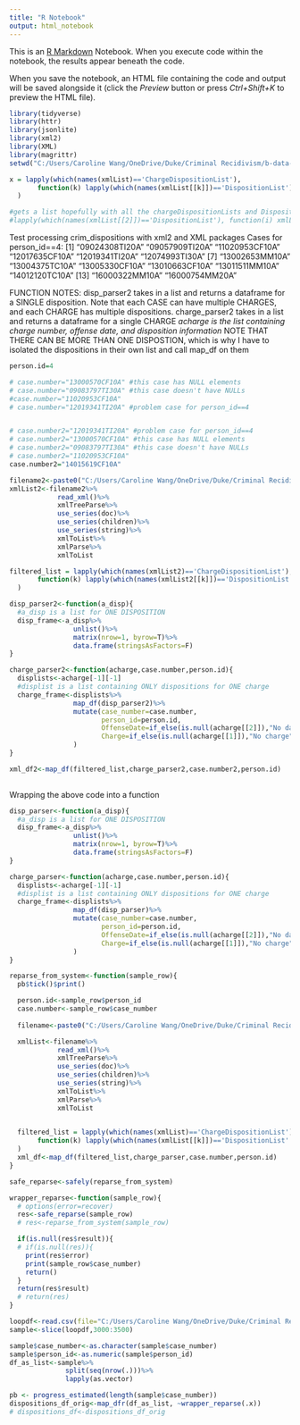 ```yaml
---
title: "R Notebook"
output: html_notebook
---
```


This is an [R Markdown](http://rmarkdown.rstudio.com) Notebook. When you execute code within the notebook, the results appear beneath the code. 


When you save the notebook, an HTML file containing the code and output will be saved alongside it (click the *Preview* button or press *Ctrl+Shift+K* to preview the HTML file).

```r
library(tidyverse)
library(httr)
library(jsonlite)
library(xml2)
library(XML)
library(magrittr)
setwd("C:/Users/Caroline Wang/OneDrive/Duke/Criminal Recidivism/b-data-query")

```


```r
x = lapply(which(names(xmlList)=='ChargeDispositionList'), 
       function(k) lapply(which(names(xmlList[[k]])=='DispositionList'), function(i) xmlList[[k]][[i]])
  )

#gets a list hopefully with all the chargeDispositionLists and DispositionLists, all numbered differently
#lapply(which(names(xmlList[[2]])=='DispositionList'), function(i) xmlList[[2]][[i]])
```

Test processing crim_dispositions with xml2 and XML packages
Cases for person_id==4: 
[1] "09024308TI20A" "09057909TI20A" "11020953CF10A" "12017635CF10A" "12019341TI20A" "12074993TI30A"
 [7] "13002653MM10A" "13004375TC10A" "13005330CF10A" "13010663CF10A" "13011511MM10A" "14012120TC10A"
[13] "16000322MM10A" "16000754MM20A"

FUNCTION NOTES: 
disp_parser2 takes in a list and returns a dataframe for a SINGLE disposition. Note that each CASE can have multiple CHARGES, and each CHARGE has multiple dispositions. 
charge_parser2 takes in a list and returns a dataframe for a single CHARGE
  *acharge is the list containing charge number, offense date, and disposition information 
  *NOTE THAT THERE CAN BE MORE THAN ONE DISPOSTION, which is  why I have to isolated the dispositions in their own list and call map_df on them
```r
person.id=4

# case.number="13000570CF10A" #this case has NULL elements
# case.number="09083797TI30A" #this case doesn't have NULLs
#case.number="11020953CF10A"
# case.number="12019341TI20A" #problem case for person_id==4


# case.number2="12019341TI20A" #problem case for person_id==4
# case.number2="13000570CF10A" #this case has NULL elements
# case.number2="09083797TI30A" #this case doesn't have NULLs
# case.number2="11020953CF10A"
case.number2="14015619CF10A"

filename2<-paste0("C:/Users/Caroline Wang/OneDrive/Duke/Criminal Recidivism/disps_data/",case.number2,"crim_dispositions.txt_xml")
xmlList2<-filename2%>%
            read_xml()%>%
            xmlTreeParse%>%
            use_series(doc)%>%
            use_series(children)%>%
            use_series(string)%>%
            xmlToList%>%
            xmlParse%>%
            xmlToList

filtered_list = lapply(which(names(xmlList2)=='ChargeDispositionList'), 
       function(k) lapply(which(names(xmlList2[[k]])=='DispositionList'|names(xmlList2[[k]])=='Offense_Date'|names(xmlList2[[k]])=='Charge'), function(i) xmlList2[[k]][[i]])
  )

disp_parser2<-function(a_disp){
  #a_disp is a list for ONE DISPOSITION
  disp_frame<-a_disp%>%
                unlist()%>%
                matrix(nrow=1, byrow=T)%>%
                data.frame(stringsAsFactors=F)
}

charge_parser2<-function(acharge,case.number,person.id){
  displists<-acharge[-1][-1]
  #displist is a list containing ONLY dispositions for ONE charge
  charge_frame<-displists%>%
                map_df(disp_parser2)%>%
                mutate(case_number=case.number,
                       person_id=person.id,
                       OffenseDate=if_else(is.null(acharge[[2]]),"No date",acharge[[2]]),
                       Charge=if_else(is.null(acharge[[1]]),"No charge",acharge[[1]]) #this refers to the charge number. How do I know the ordering is always consistent?
                )
}

xml_df2<-map_df(filtered_list,charge_parser2,case.number2,person.id)
       

```

Wrapping the above code into a function 
```r
disp_parser<-function(a_disp){
  #a_disp is a list for ONE DISPOSITION
  disp_frame<-a_disp%>%
                unlist()%>%
                matrix(nrow=1, byrow=T)%>%
                data.frame(stringsAsFactors=F)
}

charge_parser<-function(acharge,case.number,person.id){
  displists<-acharge[-1][-1]
  #displist is a list containing ONLY dispositions for ONE charge
  charge_frame<-displists%>%
                map_df(disp_parser)%>%
                mutate(case_number=case.number,
                       person_id=person.id,
                       OffenseDate=if_else(is.null(acharge[[2]]),"No date",acharge[[2]]),
                       Charge=if_else(is.null(acharge[[1]]),"No charge",acharge[[1]]) #this refers to the charge number. How do I know the ordering is always consistent?
                )
}

reparse_from_system<-function(sample_row){
  pb$tick()$print()

  person.id<-sample_row$person_id
  case.number<-sample_row$case_number
  
  filename<-paste0("C:/Users/Caroline Wang/OneDrive/Duke/Criminal Recidivism/disps_data/",case.number,"crim_dispositions.txt_xml")

  xmlList<-filename%>%
            read_xml()%>%
            xmlTreeParse%>%
            use_series(doc)%>%
            use_series(children)%>%
            use_series(string)%>%
            xmlToList%>%
            xmlParse%>%
            xmlToList
  

  filtered_list = lapply(which(names(xmlList)=='ChargeDispositionList'), 
       function(k) lapply(which(names(xmlList[[k]])=='DispositionList'|names(xmlList[[k]])=='Offense_Date'|names(xmlList[[k]])=='Charge'), function(i) xmlList[[k]][[i]])
  )
  xml_df<-map_df(filtered_list,charge_parser,case.number,person.id)
}

safe_reparse<-safely(reparse_from_system)

wrapper_reparse<-function(sample_row){
  # options(error=recover)
  res<-safe_reparse(sample_row)
  # res<-reparse_from_system(sample_row)

  if(is.null(res$result)){
  # if(is.null(res)){
    print(res$error)
    print(sample_row$case_number)
    return()
  }
  return(res$result)
  # return(res)
}

```

```r
loopdf<-read.csv(file="C:/Users/Caroline Wang/OneDrive/Duke/Criminal Recidivism/Data tables/loopdf.csv")
sample<-slice(loopdf,3000:3500)

sample$case_number<-as.character(sample$case_number)
sample$person_id<-as.numeric(sample$person_id)
df_as_list<-sample%>%
              split(seq(nrow(.)))%>%
              lapply(as.vector)


```

```r
pb <- progress_estimated(length(sample$case_number))
dispositions_df_orig<-map_dfr(df_as_list, ~wrapper_reparse(.x))
# dispositions_df<-dispositions_df_orig

```

